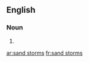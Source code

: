 ==English==

===Noun===
{{head|en|plural}}

# {{plural of|sand storm|lang=en|nocat=1}}

[[ar:sand storms]]
[[fr:sand storms]]